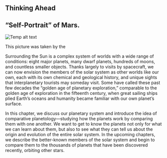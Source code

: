 ## Thinking Ahead
## “Self-Portrait” of Mars.
![Temp alt text](__MEDIA_URL__OSC_Astro_07_00_MarsSurfac.jpg)<p>This picture was taken by the </p>
Surrounding the Sun is a complex system of worlds with a wide range of conditions: eight major planets, many dwarf planets, hundreds of moons, and countless smaller objects. Thanks largely to visits by spacecraft, we can now envision the members of the solar system as other worlds like our own, each with its own chemical and geological history, and unique sights that interplanetary tourists may someday visit. Some have called these past few decades the “golden age of planetary exploration,” comparable to the golden age of exploration in the fifteenth century, when great sailing ships plied Earth’s oceans and humanity became familiar with our own planet’s surface.

In this chapter, we discuss our planetary system and introduce the idea of comparative planetology—studying how the planets work by comparing them with one another. We want to get to know the planets not only for what we can learn about them, but also to see what they can tell us about the origin and evolution of the entire solar system. In the upcoming chapters, we describe the better-known members of the solar system and begin to compare them to the thousands of planets that have been discovered recently, orbiting other stars.

